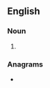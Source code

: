 {{also|Epistles}}
==English==

===Noun===
{{head|en|noun plural form}}

# {{plural of|epistle|lang=en}}

===Anagrams===
* {{anagrams|en|a=eeilpsst|plessite|septiles}}